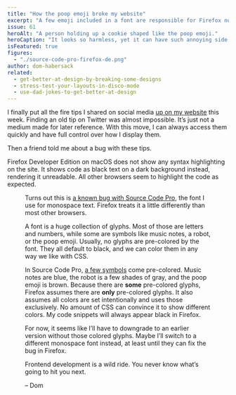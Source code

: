 ```yaml
---
title: "How the poop emoji broke my website"
excerpt: "A few emoji included in a font are responsible for Firefox not showing syntax highlighting in my code snippets."
issue: 61
heroAlt: "A person holding up a cookie shaped like the poop emoji."
heroCaption: "It looks so harmless, yet it can have such annoying side effects."
isFeatured: true
figures:
  - "./source-code-pro-firefox-de.png"
author: dom-habersack
related:
  - get-better-at-design-by-breaking-some-designs
  - stress-test-your-layouts-in-disco-mode
  - use-dad-jokes-to-get-better-at-design
---
```


I finally put all the fire tips I shared on social media [up on my website](/firetips) this week. Finding an old tip on Twitter was almost impossible. It’s just not a medium made for later reference. With this move, I can always access them quickly and have full control over how I display them.

Then a friend told me about a bug with these tips.

Firefox Developer Edition on macOS does not show any syntax highlighting on the site. It shows code as black text on a dark background instead, rendering it unreadable. All other browsers seem to highlight the code as expected.

<Figure
  alt="The code snippet is highlighted as expected in Safari. In Firefox, the same snippet is unreadable."
  caption="The code snippet is highlighted as expected in Safari. In Firefox, the same snippet is unreadable."
  fluid={props.figures['source-code-pro-firefox-de']}
/>

Turns out this is [a known bug with Source Code Pro](https://bugzilla.mozilla.org/show_bug.cgi?id=1520157), the font I use for monospace text. Firefox treats it a little differently than most other browsers.

A font is a huge collection of glyphs. Most of those are letters and numbers, while some are symbols like music notes, a robot, or the poop emoji. Usually, no glyphs are pre-colored by the font. They all default to black, and we can color them in any way we like with CSS.

In Source Code Pro, [a few symbols](https://github.com/adobe-fonts/source-code-pro/tree/master/svg) come pre-colored. Music notes are blue, the robot is a few shades of gray, and the poop emoji is brown. Because there are **some** pre-colored glyphs, Firefox assumes there are **only** pre-colored glyphs. It also assumes all colors are set intentionally and uses those exclusively. No amount of CSS can convince it to show different colors. My code snippets will always appear black in Firefox.

For now, it seems like I’ll have to downgrade to an earlier version without those colored glyphs. Maybe I’ll switch to a different monospace font instead, at least until they can fix the bug in Firefox.

Frontend development is a wild ride. You never know what’s going to hit you next.

– Dom
